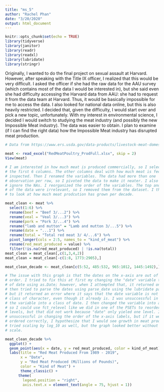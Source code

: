```yaml
---
title: "ms_5"
author: "Rachel Phan"
date: "3/20/2020"
output: html_document
---
```


```r
knitr::opts_chunk$set(echo = TRUE)
library(tidyverse)
library(janitor)
library(readr)
library(readxl)
library(lubridate)
library(stringr)
```

Originally, I wanted to do the final project on sexual assault at Harvard. However, after speaking with the Title IX officer, I realized that this would be very difficult. I asked the officer if she had the raw data for the AAU survey (which contains most of the data I would be interested in), but she said even she had difficulty accessing the Harvard data from AAU: she had to request it from the data team at Harvard. Thus, it would be basically impossible for me to access the data. I also looked for national data online, but this is also heavily restricted. I decided that, given the difficulty, I would start over and pick a new topic, unfortunately. With my interest in environmental science, I decided I would switch to studying the meat industry (and possibly the new Impossible Meat industry). The data was easier to obtain. I plan to examine (if I can find the right data) how the Impossible Meat industry has disrupted meat production.

```r

# Data from https://www.ers.usda.gov/data-products/livestock-meat-domestic-data/

meat <- read_excel("RedMeatPoultry_ProdFull.xlsx", skip = 2)
View(meat)

```

```r

# I am interested in how much meat is produced commercially, so I selected for
# the first 6 columns. The other columns deal with how much meat is federally
# inspected. Then I renamed the variables. The data had more than one
# observation per row, so I pivoted the data to make it neater. I also wanted to
# ignore the NAs. I reorganized the order of the variables. The top and tail end
# of the data were irrelevant, so I removed them from the dataset. I then wanted
# to look at how much meat prodcution has grown per decade.

meat_clean <- meat %>% 
  select(1:6) %>% 
  rename(beef = "Beef 3/...2") %>% 
  rename(veal = "Veal 3/...3") %>% 
  rename(pork = "Pork 3/...4") %>% 
  rename("lamb and mutton" = "Lamb and mutton 3/...5") %>% 
  rename(date = "...1") %>% 
  rename(total = "Total red meat 3/ 4/...6") %>% 
  pivot_longer(cols = 2:5, names_to = "kind_of_meat") %>% 
  rename(red_meat_produced = value) %>% 
  filter(!is.na(red_meat_produced) | !is.na(total))
meat_clean = meat_clean[,c(1,3,4,2)]
meat_clean = meat_clean[-c(1:8, 1773:2905),]

meat_clean_decade <- meat_clean[c(5:52, 485:532, 965:1012, 1445:1492),] 

```

```r

# The issue with this graph is that the dates on the x-axis are out of numerical
# order. I tried to fix this at first my changing the "date" variable to a class
# of date using as.Date; however, when I attempted that, it returned only NAs. I
# then tried to parse the dates using parse_date using the lubridate package,
# but it returned an error where it says that the date variable is not in the
# class of character, even though it already is. I was unsuccessful in turning
# the variable into a class of date. I then changed the variable into a factor
# so I could use fct_relevel like we did in one of the PSETs to reorder the
# levels, but that did not work because "date" only yieled one level. I was
# unsuccessful in changing the order of the x-axis labels, but if it were
# ordered correctly, I hypothesize that I would see growth in meat production. I
# tried scaling by log_10 as well, but the graph looked better without the log
# scale.

meat_clean_decade %>% 
  ggplot() +
  geom_point(aes(x = date, y = red_meat_produced, color = kind_of_meat)) +
  labs(title = "Red Meat Produced From 1989 - 2019",
       x = "Date",
       y = "Red Meat Produced (Millions of Pounds)", 
       color = "Kind of Meat") +
       theme_classic() +
      theme(
        legend.position = "right",
        axis.text.x = element_text(angle = 75, hjust = 1))

```
